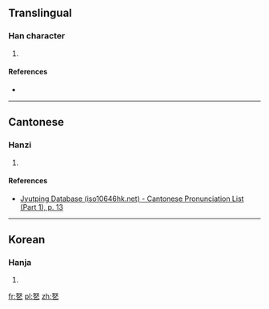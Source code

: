 ==Translingual==

===Han character===
{{Han char|rn=5|rad=乙|as=05|sn=6|four=|canj=女水弓 (VEN)|ids=⿱[[奴]][[乙]]}}

# {{defn|Han|sort=乙05}}

====References====
* {{Han ref|kx=0084.141|dkj=|dj=|hdz=|uh=3410|ud=13328|bh=|bd=}}

----

==Cantonese==

===Hanzi===
{{yue-hanzi|jyut=[[nou4]], [[lou4]]|y=nou4, lou4}}

# {{defn|lang=yue|sort=乙05}}

====References====
*[http://www.iso10646hk.net/jp/document/download.jsp Jyutping Database (iso10646hk.net) - Cantonese Pronunciation List (Part 1), p. 13]

----

==Korean==

===Hanja===
{{ko-hanja|hangeul=놀|rv=nol|mr=nol|y=nol}}

# {{defn|lang=ko|sort=乙05}}

[[fr:㐐]]
[[pl:㐐]]
[[zh:㐐]]